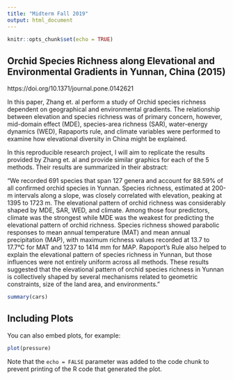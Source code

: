 ```yaml
---
title: "Midterm Fall 2019"
output: html_document
---
```


```r
knitr::opts_chunk$set(echo = TRUE)
```

## Orchid Species Richness along Elevational and Environmental Gradients in Yunnan, China (2015)

https://doi.org/10.1371/journal.pone.0142621

In this paper, Zhang et. al perform a study of Orchid species richness dependent on geographical and environmental gradients. The relationship between elevation and species richness was of primary concern, however, mid-domain effect (MDE), species-area richness (SAR), water-energy dynamics (WED), Rapaports rule, and climate variables were performed to examine how elevational diversity in China might be explained. 

In this reproducible research project, I will aim to replicate the results provided by Zhang et. al and provide similar graphics for each of the 5 methods. Their results are summarized in their abstract: 

"We recorded 691 species that span 127 genera and account for 88.59% of all confirmed orchid species in Yunnan. Species richness, estimated at 200-m intervals along a slope, was closely correlated with elevation, peaking at 1395 to 1723 m. The elevational pattern of orchid richness was considerably shaped by MDE, SAR, WED, and climate. Among those four predictors, climate was the strongest while MDE was the weakest for predicting the elevational pattern of orchid richness. Species richness showed parabolic responses to mean annual temperature (MAT) and mean annual precipitation (MAP), with maximum richness values recorded at 13.7 to 17.7°C for MAT and 1237 to 1414 mm for MAP. Rapoport’s Rule also helped to explain the elevational pattern of species richness in Yunnan, but those influences were not entirely uniform across all methods. These results suggested that the elevational pattern of orchid species richness in Yunnan is collectively shaped by several mechanisms related to geometric constraints, size of the land area, and environments."





```r
summary(cars)
```

## Including Plots

You can also embed plots, for example:

```r
plot(pressure)
```

Note that the `echo = FALSE` parameter was added to the code chunk to prevent printing of the R code that generated the plot.
